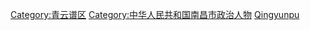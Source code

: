 [[Category:青云谱区|Category:青云谱区]]
[[Category:中华人民共和国南昌市政治人物|Category:中华人民共和国南昌市政治人物]]
[[Category:江西省区委书记|Qingyunpu]]